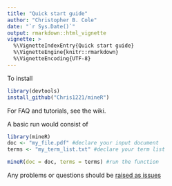 ```yaml
---
title: "Quick start guide"
author: "Christopher B. Cole"
date: "`r Sys.Date()`"
output: rmarkdown::html_vignette
vignette: >
  %\VignetteIndexEntry{Quick start guide}
  %\VignetteEngine{knitr::rmarkdown}
  %\VignetteEncoding{UTF-8}
---
```


To install

```R
library(devtools)
install_github("Chris1221/mineR")
```

For FAQ and tutorials, see the wiki. 

A basic run would consist of

```R
library(mineR)
doc <- "my_file.pdf" #declare your input document
terms <- "my_term_list.txt" #declare your term list

mineR(doc = doc, terms = terms) #run the function
```

Any problems or questions should be [raised as issues](https://github.com/Chris1221/mineR/issues/new)
